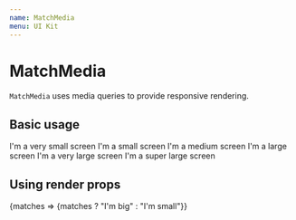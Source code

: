 ```yaml
---
name: MatchMedia
menu: UI Kit
---
```



# MatchMedia

`MatchMedia` uses media queries to provide responsive rendering.

## Basic usage
<Playground>
  <MatchMedia lteWidth="xs">
    I'm a very small screen
  </MatchMedia>
  <MatchMedia gtWidth="xs" lteWidth="sm">
    I'm a small screen
  </MatchMedia>
  <MatchMedia gtWidth="sm" lteWidth="md">
    I'm a medium screen
  </MatchMedia>
  <MatchMedia gtWidth="md" lteWidth="lg">
    I'm a large screen
  </MatchMedia>
  <MatchMedia gtWidth="lg" lteWidth="xl">
    I'm a very large screen
  </MatchMedia>
  <MatchMedia gtWidth="xl">
    I'm a super large screen
  </MatchMedia>
</Playground>

## Using render props
<Playground>
  <MatchMedia lteWidth="lg">
    {matches => <span>{matches ? "I'm big" : "I'm small"}</span>}
  </MatchMedia>
</Playground>
